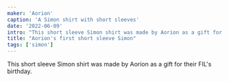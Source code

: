 ```yaml
---
maker: 'Aorion'
caption: 'A Simon shirt with short sleeves'
date: '2022-06-09'
intro: "This short sleeve Simon shirt was made by Aorion as a gift for their FIL's birthday."
title: "Aorion's first short sleeve Simon"
tags: ['simon']
---
```


<!-- truncate -->

This short sleeve Simon shirt was made by Aorion as a gift for their FIL's birthday.
